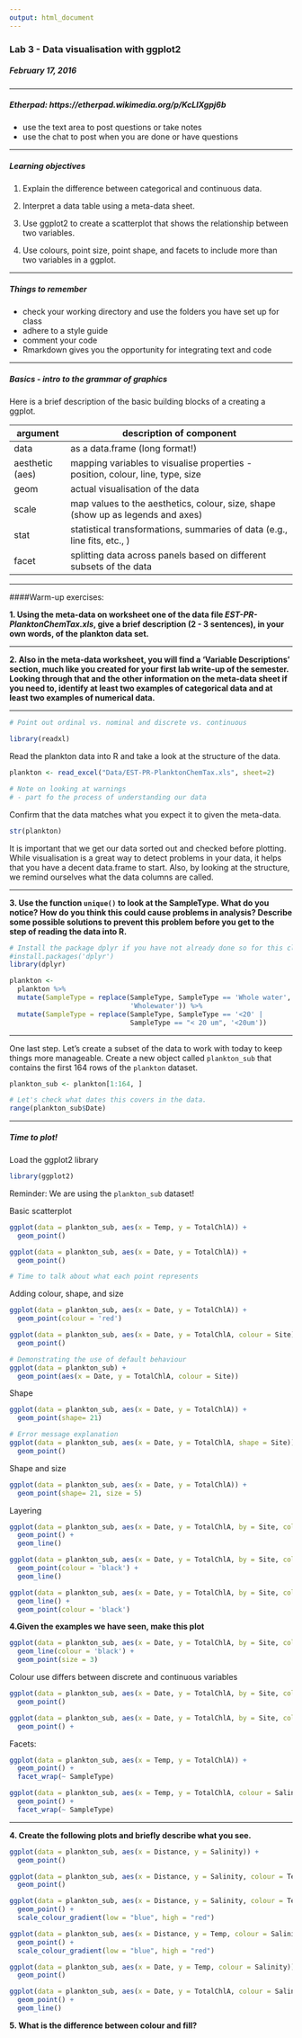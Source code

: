 ```yaml
---
output: html_document
---
```

### Lab 3 - Data visualisation with ggplot2
##### *February 17, 2016*

--------------------------------------------------------------------------------

##### Etherpad: https://etherpad.wikimedia.org/p/KcLlXgpj6b

* use the text area to post questions or take notes
* use the chat to post when you are done or have questions

--------------------------------------------------------------------------------

##### Learning objectives

1. Explain the difference between categorical and continuous data.

2. Interpret a data table using a meta-data sheet.

4. Use ggplot2 to create a scatterplot that shows the relationship between two 
   variables.

5. Use colours, point size, point shape, and facets to include more than two variables in a ggplot.

--------------------------------------------------------------------------------
    
##### Things to remember

* check your working directory and use the folders you have set up for class
* adhere to a style guide
* comment your code
* Rmarkdown gives you the opportunity for integrating text and code

------------------------------------------------------------------------------

##### Basics - intro to the grammar of graphics

Here is a brief description of the basic building blocks of a creating a ggplot.  

argument        | description of component
--------------- | ------------------------------------------------------------ |
data            | as a data.frame (long format!)
aesthetic (aes) | mapping variables to visualise properties - position, colour, line, type, size |
geom            | actual visualisation of the data |
scale           | map values to the aesthetics, colour, size, shape (show up as legends and axes) |
stat            | statistical transformations, summaries of data (e.g., line fits, etc., ) |
facet           | splitting data across panels based on different subsets of the data |

--------------------------------------------------------------------------------

####Warm-up exercises:  

**1. Using the meta-data on worksheet one of the data file *EST-PR-PlanktonChemTax.xls*, give a brief description (2 - 3 sentences), in your own words, of the plankton data set.**

--------------------------------------------------------------------------------

**2. Also in the meta-data worksheet, you will find a 'Variable Descriptions' section, much like you created for your first lab write-up of the semester. Looking through that and the other information on the meta-data sheet if you need to, identify at least two examples of categorical data and at least two examples of numerical data.**

--------------------------------------------------------------------------------

```r
# Point out ordinal vs. nominal and discrete vs. continuous
```

```r
library(readxl)
```
 
Read the plankton data into R and take a look at the structure of the data.

```r
plankton <- read_excel("Data/EST-PR-PlanktonChemTax.xls", sheet=2)

# Note on looking at warnings
# - part fo the process of understanding our data
```

Confirm that the data matches what you expect it to given the meta-data.

```r
str(plankton)
```

It is important that we get our data sorted out and checked before plotting. 
While visualisation is a great way to detect problems in your data, it helps 
that you have a decent data.frame to start. Also, by looking at the structure, 
we remind ourselves what the data columns are called.  

--------------------------------------------------------------------------------

**3. Use the function `unique()` to look at the SampleType. What do you notice? How do you think this could cause problems in analysis? Describe some possible solutions to prevent this problem before you get to the step of reading the data into R.**

```r
# Install the package dplyr if you have not already done so for this class
#install.packages('dplyr')
library(dplyr)

plankton <- 
  plankton %>% 
  mutate(SampleType = replace(SampleType, SampleType == 'Whole water', 
                              'Wholewater')) %>%
  mutate(SampleType = replace(SampleType, SampleType == '<20' | 
                              SampleType == "< 20 um", '<20um'))
```
--------------------------------------------------------------------------------

One last step. Let's create a subset of the data to work with today to keep 
things more manageable. Create a new object called `plankton_sub` that contains
the first 164 rows of the `plankton` dataset.

```r
plankton_sub <- plankton[1:164, ]

# Let's check what dates this covers in the data.
range(plankton_sub$Date)
```

--------------------------------------------------------------------------------

##### Time to plot!

Load the ggplot2 library
```r
library(ggplot2)
```

Reminder: We are using the `plankton_sub` dataset!\  

Basic scatterplot

```r
ggplot(data = plankton_sub, aes(x = Temp, y = TotalChlA)) + 
  geom_point()

ggplot(data = plankton_sub, aes(x = Date, y = TotalChlA)) + 
  geom_point()

# Time to talk about what each point represents
```

Adding colour, shape, and size

```r
ggplot(data = plankton_sub, aes(x = Date, y = TotalChlA)) + 
  geom_point(colour = 'red')

ggplot(data = plankton_sub, aes(x = Date, y = TotalChlA, colour = Site)) + 
  geom_point()
```

```r
# Demonstrating the use of default behaviour
ggplot(data = plankton_sub) + 
  geom_point(aes(x = Date, y = TotalChlA, colour = Site))
```

Shape

```r
ggplot(data = plankton_sub, aes(x = Date, y = TotalChlA)) + 
  geom_point(shape= 21)

# Error message explanation
ggplot(data = plankton_sub, aes(x = Date, y = TotalChlA, shape = Site)) + 
  geom_point()
```

Shape and size

```r
ggplot(data = plankton_sub, aes(x = Date, y = TotalChlA)) + 
  geom_point(shape= 21, size = 5)
```


Layering

```r
ggplot(data = plankton_sub, aes(x = Date, y = TotalChlA, by = Site, colour = Site)) + 
  geom_point() + 
  geom_line()

ggplot(data = plankton_sub, aes(x = Date, y = TotalChlA, by = Site, colour = Site)) + 
  geom_point(colour = 'black') + 
  geom_line()

ggplot(data = plankton_sub, aes(x = Date, y = TotalChlA, by = Site, colour = Site)) + 
  geom_line() + 
  geom_point(colour = 'black')
```

**4.Given the examples we have seen, make this plot**

```r
ggplot(data = plankton_sub, aes(x = Date, y = TotalChlA, by = Site, colour = Site)) + 
  geom_line(colour = 'black') +
  geom_point(size = 3)
```


Colour use differs between discrete and continuous variables
```r
ggplot(data = plankton_sub, aes(x = Date, y = TotalChlA, by = Site, colour = Site)) + 
  geom_point()

ggplot(data = plankton_sub, aes(x = Date, y = TotalChlA, by = Site, colour = Site)) + 
  geom_point() + 

```


Facets:

```r
ggplot(data = plankton_sub, aes(x = Temp, y = TotalChlA)) + 
  geom_point() + 
  facet_wrap(~ SampleType)

ggplot(data = plankton_sub, aes(x = Temp, y = TotalChlA, colour = Salinity)) + 
  geom_point() + 
  facet_wrap(~ SampleType)
```

--------------------------------------------------------------------------------

**4. Create the following plots and briefly describe what you see.**
```r
ggplot(data = plankton_sub, aes(x = Distance, y = Salinity)) + 
  geom_point()

ggplot(data = plankton_sub, aes(x = Distance, y = Salinity, colour = Temp)) + 
  geom_point()

ggplot(data = plankton_sub, aes(x = Distance, y = Salinity, colour = Temp)) + 
  geom_point() + 
  scale_colour_gradient(low = "blue", high = "red")

ggplot(data = plankton_sub, aes(x = Distance, y = Temp, colour = Salinity)) + 
  geom_point() + 
  scale_colour_gradient(low = "blue", high = "red")

ggplot(data = plankton_sub, aes(x = Date, y = Temp, colour = Salinity)) + 
  geom_point()

ggplot(data = plankton_sub, aes(x = Date, y = TotalChlA, colour = Salinity, by = Site)) + 
  geom_point() + 
  geom_line()


```


**5. What is the difference between colour and fill?**











